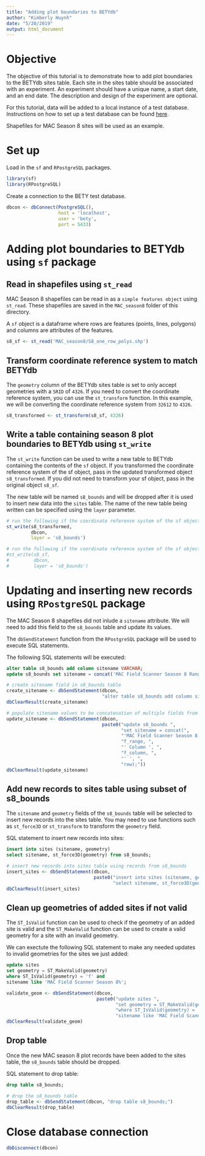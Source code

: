 ```yaml
---
title: "Adding plot boundaries to BETYdb"
author: "Kimberly Huynh"
date: "5/20/2019"
output: html_document
---
```


# Objective

The objective of this tutorial is to demonstrate how to add plot boundaries to the BETYdb sites table. Each site in the sites table should be associated with an experiment. An experiment should have a unique name, a start date, and an end date. The description and design of the experiment are optional.

For this tutorial, data will be added to a local instance of a test database. Instructions on how to set up a test database can be found [here](https://github.com/terraref/tutorials/blob/master/metadata/test_database_tutorial.Rmd).

Shapefiles for MAC Season 8 sites will be used as an example.

# Set up

Load in the `sf` and `RPostgreSQL` packages.

```r

library(sf)
library(RPostgreSQL)

```

Create a connection to the BETY test database. 

```r

dbcon <- dbConnect(PostgreSQL(),
                   host = 'localhost',
                   user = 'bety',
                   port = 5433)

```

# Adding plot boundaries to BETYdb using `sf` package

## Read in shapefiles using `st_read`

MAC Season 8 shapefiles can be read in as a `simple features object` using `st_read`. These shapefiles are saved in the `MAC_season8` folder of this directory. 

A `sf` object is a dataframe where rows are features (points, lines, polygons) and columns are attributes of the features.

```r

s8_sf <- st_read('MAC_season8/S8_one_row_polys.shp')

```

## Transform coordinate reference system to match BETYdb

The `geometry` column of the BETYdb sites table is set to only accept geometries with a `SRID` of `4326`. If you need to convert the coordinate reference system, you can use the `st_transform` function. In this example, we will be converting the coordinate reference system from `32612` to `4326`.

```r

s8_transformed <- st_transform(s8_sf, 4326)

```

## Write a table containing season 8 plot boundaries to BETYdb using `st_write`

The `st_write` function can be used to write a new table to BETYdb containing the contents of the `sf` object. If you transformed the coordinate reference system of the sf object, pass in the updated transformed object `s8_transformed`. If you did not need to transform your sf object, pass in the original object `s8_sf`.

The new table will be named `s8_bounds` and will be dropped after it is used to insert new data into the `sites` table. The name of the new table being written can be specified using the `layer` parameter.

```r

# run the following if the coordinate reference system of the sf object was transformed
st_write(s8_transformed,
         dbcon,
         layer = 's8_bounds')

# run the following if the coordinate reference system of the sf object was not transformed
#st_write(s8_sf,
#         dbcon,
#         layer = 's8_bounds')

```

# Updating and inserting new records using `RPostgreSQL` package

The MAC Season 8 shapefiles did not inlude a `sitename` attribute. We will need to add this field to the `s8_bounds` table and update its values.

The `dbSendStatement` function from the `RPostgreSQL` package will be used to execute SQL statements. 

The following SQL statements will be executed:

```sql
alter table s8_bounds add column sitename VARCHAR;
update s8_bounds set sitename = concat('MAC Field Scanner Season 8 Range ', f_range, ' Column ', f_column, ' ', row);
```

```r

# create sitename field in s8_bounds table
create_sitename <- dbSendStatement(dbcon,
                                   "alter table s8_bounds add column sitename VARCHAR;")
dbClearResult(create_sitename)

# populate sitename values to be concatenation of multiple fields from table
update_sitename <- dbSendStatement(dbcon,
                                   paste0("update s8_bounds ",
                                          "set sitename = concat(",
                                          "'MAC Field Scanner Season 8 Range ', ",
                                          "f_range, ",
                                          "' Column ', ",
                                          "f_column, ",
                                          "' ', ",
                                          "row);"))
dbClearResult(update_sitename)

```

## Add new records to sites table using subset of s8_bounds

The `sitename` and `geometry` fields of the `s8_bounds` table will be selected to insert new records into the sites table. You may need to use functions such as `st_force3D` or `st_transform` to transform the `geometry` field. 

SQL statement to insert new records into sites: 

```sql
insert into sites (sitename, geometry)
select sitename, st_force3D(geometry) from s8_bounds;
```

```r

# insert new records into sites table using records from s8_bounds
insert_sites <- dbSendStatement(dbcon,
                                paste0("insert into sites (sitename, geometry) ",
                                       "select sitename, st_force3D(geometry) from s8_bounds;"))
dbClearResult(insert_sites)

```

## Clean up geometries of added sites if not valid

The `ST_IsValid` function can be used to check if the geometry of an added site is valid and the `ST_MakeValid` function can be used to create a valid geometry for a site with an invalid geometry.

We can exectute the following SQL statement to make any needed updates to invalid geometries for the sites we just added:

```sql
update sites
set geometry = ST_MakeValid(geometry)
where ST_IsValid(geometry) = 'f' and
sitename like 'MAC Field Scanner Season 8%';
```

```r

validate_geom <- dbSendStatement(dbcon,
                                 paste0("update sites ",
                                        "set geometry = ST_MakeValid(geometry) ",
                                        "where ST_IsValid(geometry) = 'f' and ",
                                        "sitename like 'MAC Field Scanner Season 8%';"))
dbClearResult(validate_geom)

```

## Drop table

Once the new MAC season 8 plot records have been added to the sites table, the `s8_bounds` table should be dropped.

SQL statement to drop table: 

```sql
drop table s8_bounds;
```

```r

# drop the s8_bounds table
drop_table <- dbSendStatement(dbcon, "drop table s8_bounds;")
dbClearResult(drop_table)

```

# Close database connection

```r

dbDisconnect(dbcon)

```

